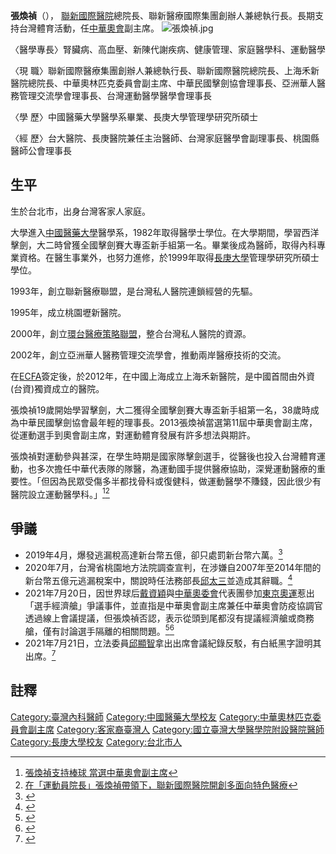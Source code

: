 {{Multiple issues|
{{Advert|time=2021-10-19T16:00:54+00:00}}
{{Newsrelease|time=2021-10-19T16:00:54+00:00}}
{{BLPsources|time=2021-10-19T16:00:54+00:00}}
}}
'''張煥禎'''（{{bd|1956年||||}}），
[[聯新國際醫院|聯新國際醫院]]總院長、聯新醫療國際集團創辦人兼總執行長。長期支持台灣體育活動，任[[中華奧會|中華奧會]]副主席。
[[File:張煥禎.jpg|thumb]]

〈醫學專長〉腎臟病、高血壓、新陳代謝疾病、健康管理、家庭醫學科、運動醫學

〈現    職〉聯新國際醫療集團創辦人兼總執行長、聯新國際醫院總院長、上海禾新醫院總院長、中華奧林匹克委員會副主席、中華民國擊劍協會理事長、亞洲華人醫務管理交流學會理事長、台灣運動醫學醫學會理事長

〈學    歷〉中國醫藥大學醫學系畢業、長庚大學管理學研究所碩士

〈經    歷〉台大醫院、長庚醫院兼任主治醫師、台灣家庭醫學會副理事長、桃園縣醫師公會理事長

==生平==
生於台北市，出身台灣客家人家庭。

大學進入[[中國醫藥大學|中國醫藥大學]]醫學系，1982年取得醫學士學位。在大學期間，學習西洋擊劍，大二時曾獲全國擊劍賽大專盃新手組第一名。畢業後成為醫師，取得內科專業資格。在醫生事業外，也努力進修，於1999年取得[[長庚大學|長庚大學]]管理學研究所碩士學位。

1993年，創立聯新醫療聯盟，是台灣私人醫院連鎖經營的先驅。

1995年，成立桃園壢新醫院。

2000年，創立[[環台醫療策略聯盟|環台醫療策略聯盟]]，整合台灣私人醫院的資源。

2002年，創立亞洲華人醫務管理交流學會，推動兩岸醫療技術的交流。

在[[ECFA|ECFA]]簽定後，於2012年，在中國上海成立上海禾新醫院，是中國首間由外資(台資)獨資成立的醫院。

張煥禎19歲開始學習擊劍，大二獲得全國擊劍賽大專盃新手組第一名，38歲時成為中華民國擊劍協會最年輕的理事長。2013張煥禎當選第11屆中華奧會副主席，從運動選手到奧會副主席，對運動體育發展有許多想法與期許。

張煥禎對運動參與甚深，在學生時期是國家隊擊劍選手，從醫後也投入台灣體育運動，也多次擔任中華代表隊的隊醫，為運動國手提供醫療協助，深覺運動醫療的重要性。「但因為民眾受傷多半都找骨科或復健科，做運動醫學不賺錢，因此很少有醫院設立運動醫學科。」<ref>[http://web.pts.org.tw/hakka/news/detail.php?id=105778 張煥禎支持棒球 當選中華奧會副主席]</ref><ref>[https://www.youtube.com/watch?v=EinxYBJrigU 在「運動員院長」張煥禎帶領下，聯新國際醫院開創多面向特色醫療]</ref>

==爭議==
* 2019年4月，爆發逃漏稅高達新台幣五億，卻只處罰新台幣六萬。<ref>{{cite news|title=逃稅5億只罰6萬 財長允諾：稅捐稽徵法本會期提出|url=https://ec.ltn.com.tw/article/breakingnews/2755532|accessdate=2021-07-30|agency=自由電子報|date=2019-04-11|archive-date=2021-07-31|archive-url=https://web.archive.org/web/20210731003753/https://ec.ltn.com.tw/article/breakingnews/2755532}}</ref>
* 2020年7月，台灣省桃園地方法院調查宣判，在涉嫌自2007年至2014年間的新台幣五億元逃漏稅案中，關說時任法務部長[[邱太三|邱太三]]並造成其辭職。<ref>{{cite news|title=前法務部長邱太三關說下台　桃園名醫張煥禎逃漏稅5億元判3年4個月|url=https://www.ettoday.net/news/20200709/1756362.htm|accessdate=2021-07-30|agency=ETtoday新聞雲|date=2020-07-09|archive-date=2021-07-31|archive-url=https://web.archive.org/web/20210731000420/https://www.ettoday.net/news/20200709/1756362.htm}}</ref>
* 2021年7月20日，因世界球后[[戴資穎|戴資穎]]與[[中華奧林匹克委員會|中華奧委會]]代表團參加[[2020年夏季奧林匹克運動會|東京奧運]]惹出「選手經濟艙」爭議事件，並直指是中華奧會副主席兼任中華奧會防疫協調官透過線上會議提議，但張煥禎否認，表示從頭到尾都沒有提議經濟艙或商務艙，僅有討論選手隔離的相關問題。<ref>{{cite news|title=獨／邱顯智指國手搭經濟艙是他建議 張煥禎：從沒提過|url=https://udn.com/news/story/122317/5615308|accessdate=2021-07-20|agency=UDN聯合新聞網|date=2027-07-20|archive-date=2021-11-12|archive-url=https://web.archive.org/web/20211112121001/https://udn.com/news/story/122317/5615308}}</ref><ref>{{cite news|title=提議選手經濟艙？防疫協調官張煥禎否認|url=https://www.ettoday.net/news/20200709/1756362.htm|accessdate=2021-07-21|agency=UDN聯合新聞網|date=2027-07-21|archive-date=2021-07-31|archive-url=https://web.archive.org/web/20210731000420/https://www.ettoday.net/news/20200709/1756362.htm}}</ref>
* 2021年7月21日，立法委員[[邱顯智|邱顯智]]拿出出席會議紀錄反駁，有白紙黑字證明其出席。<ref>{{cite news|title=張煥禎否認建議選手坐經濟艙 邱顯智再曝會議紀錄打臉|url=https://www.ettoday.net/news/20200709/1756362.htm|accessdate=2021-07-30|agency=UDN聯合新聞網|date=2027-07-21|archive-date=2021-07-31|archive-url=https://web.archive.org/web/20210731000420/https://www.ettoday.net/news/20200709/1756362.htm}}</ref>

==註釋==
{{reflist}}

[[Category:臺灣內科醫師|Category:臺灣內科醫師]]
[[Category:中國醫藥大學校友|Category:中國醫藥大學校友]]
[[Category:中華奧林匹克委員會副主席|Category:中華奧林匹克委員會副主席]]
[[Category:客家裔臺灣人|Category:客家裔臺灣人]]
[[Category:國立臺灣大學醫學院附設醫院醫師|Category:國立臺灣大學醫學院附設醫院醫師]]
[[Category:長庚大學校友|Category:長庚大學校友]]
[[Category:台北市人|Category:台北市人]]